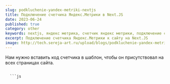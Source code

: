 ```yaml
---
slug: podkluchenie-yandex-metriki-nextjs
title: Подключение счетчика Яндекс.Метрики в Next.JS
date: 2023-06-24
published: true
category: other
keywords: nextjs, яндекс метрика, счетчик яндекс метрики, подключение счетчика яндекс метрики
excerpt: Подключение счетчика Яндекс.Метрики к сайту на Next.JS
image: http://tech.sereja-art.ru/upload/blogs/podkluchenie-yandex-metriki-nextjs/podkluchenie-yandex-metriki-nextjs-preview.jpg
---
```



Нам нужно вставить код счетчика в шаблон, чтобы он присутствовал на всех страницах сайта.

<CodeTitle title='Код счетчика Яндекс Метрики для NextJS' lang='js' />
<code>
  ```js
        <Script id="metrika-counter" strategy="afterInteractive">
        {`(function(m,e,t,r,i,k,a){m[i]=m[i]||function(){(m[i].a=m[i].a||[]).push(arguments)};
          m[i].l=1*new Date();
          for (var j = 0; j < document.scripts.length; j++) {if (document.scripts[j].src === r) { return; }}
          k=e.createElement(t),a=e.getElementsByTagName(t)[0],k.async=1,k.src=r,a.parentNode.insertBefore(k,a)})
          (window, document, "script", "https://mc.yandex.ru/metrika/tag.js", "ym");

          ym(XXXXXXXX, "init", {
                defer: true,
                clickmap:true,
                trackLinks:true,
                accurateTrackBounce:true,
                webvisor:true
          });`
        }
      </Script>
```
</code>

Вместо XXXXXXXX вставляете свой id счетчика.

## Используя Pages Router

В случае с использованием Pages Router, я вставляю счетчик яндекс метрики в <code>\_document.tsx</code>.

{/* <Figcaption
  src="http://tech.sereja-art.ru/upload/blogs/podkluchenie-yandex-metriki-nextjs/podkluchenie-yandex-metriki-nextjs-2.png"
  alt="код счетчика яндекс метрики pages router NextJS"
/> */}

<CodeTitle title='src\pages\_document.tsx' lang='js' />
<code>
  ```js
    import {Html, Head, Main, NextScript} from 'next/document'
import Script from 'next/script';

export default function Document() {
  return (
    <Html lang="ru">
      <Head/>
      <body>
      <Main/>
      <NextScript/>
      <Script id="metrika-counter" strategy="afterInteractive">
        {`(function(m,e,t,r,i,k,a){m[i]=m[i]||function(){(m[i].a=m[i].a||[]).push(arguments)};
          m[i].l=1*new Date();
          for (var j = 0; j < document.scripts.length; j++) {if (document.scripts[j].src === r) { return; }}
          k=e.createElement(t),a=e.getElementsByTagName(t)[0],k.async=1,k.src=r,a.parentNode.insertBefore(k,a)})
          (window, document, "script", "https://mc.yandex.ru/metrika/tag.js", "ym");

          ym(XXXXXXXX, "init", {
                defer: true,
                clickmap:true,
                trackLinks:true,
                accurateTrackBounce:true,
                webvisor:true
          });`
        }
      </Script>
      </body>
    </Html>
  )
}

  ```
</code>


У меня один общий макет <code>```<Layout />```</code> для всего сайта, поэтому я создал Custom App и обернул его этим макетом.

<CodeTitle title='src\pages\_app.tsx' lang='js' />
<code>
  ```js {72, 74}
  import '@/styles/utils/normalize.css'
  import '@/styles/_variables.scss'
  import '@/styles/globals.scss'
  import type {AppProps} from 'next/app'
  import { Raleway, Roboto } from "next/font/google";
  import Layout from "@/components/Layout/Layout";
  import {DarkModeProvider} from "@/context/darkModeContext";
  import { IconContext } from 'react-icons';
  import { useEffect } from 'react';
  import { useRouter } from 'next/router';
  // @ts-ignore
  import NProgress from 'nprogress';
  import "nprogress/nprogress.css";
  import SEO from "@/components/SEO/SEO";

  const raleway = Raleway({
  style: ['normal'],
  subsets: ['cyrillic', 'latin'],
  fallback: ['open-sans', 'system-ui', 'arial']
  });
  const roboto = Roboto({
  weight: ['400', '500', '700'],
  style: ['normal', 'italic'],
  subsets: ['latin', 'cyrillic'],
  fallback: ['open-sans', 'system-ui', 'arial']
  });

  /_ Progressbar Configurations _/
  NProgress.configure({
  easing: "ease",
  speed: 500,
  showSpinner: false,
  });

  export default function App({Component, pageProps}: AppProps) {

  const router = useRouter();

  useEffect(() => {
  const start = () => NProgress.start();
  const end = () => NProgress.done();

      router.events.on("routeChangeStart", start);
      router.events.on("routeChangeComplete", end);
      router.events.on("routeChangeError", end);

      return () => {
        router.events.off("routeChangeStart", start);
        router.events.off("routeChangeComplete", end);
        router.events.off("routeChangeError", end);
      }

  }, [router.events])

  return (

  <>
  <style jsx global>{`
  html {
  font-family: ${roboto.style.fontFamily};
  }

                h1, h2, h3, h4, h5, h6 {
                  font-family: ${raleway.style.fontFamily};
                  margin-bottom: 0.5em;
                }
              `}</style>

        <DarkModeProvider>
          <IconContext.Provider value={{ color: 'var(--icons-color)' }}>
            <Layout>
              <Component {...pageProps} />
            </Layout>
          </ IconContext.Provider>
        </DarkModeProvider>
      </>

  )
  }

```
</code>

Подробнее про единый Layout и Custom App в документации: <a href="https://nextjs.org/docs/pages/building-your-application/routing/pages-and-layouts">https://nextjs.org/docs/pages/building-your-application/routing/pages-and-layouts</a>

<CodeTitle title='src\components\Layout\Layout.tsx' lang='js' />
<code>
  ```js {21}
  import { ReactNode, useEffect, useState } from 'react';
  import dynamic from 'next/dynamic';
  import Header from '@/components/Header/Header';
  import Footer from '../Footer/Footer';
  import ScrollProgressBar from '@/components/ScrollProgressBar/ScrollProgressBar';
  import { YandexMetrika } from '../YandexMetrika/YandexMetrika';
  import SEO from '../SEO/SEO';

  const Cursor = dynamic(() => import('../Cursor/Cursor'), { ssr: false });
  const ScrollTopButton = dynamic(() => import('../../components/ScrollTopButton/ScrollTopButton'), { ssr: false });

  type LayoutProps = {
  children?: ReactNode
  }

  export default function Layout({ children }: LayoutProps) {

  return (

  <>
    <SEO />
    <YandexMetrika />
    <Cursor />
    <Header />
    <main className="main-content-pt">{children}</main>
    <Footer />
    <ScrollTopButton />
    <ScrollProgressBar />
  </>
  ); }
```
</code>

В макет вставляю компонент <code>```<YandexMetrika />```</code>, который будет отправлять данные в метрику при изменении URL-адреса или параметров в нем.

<CodeTitle title='src\components\YandexMetrika\YandexMetrika.jsx' lang='js' />
<code>
  ```js
  'use client'

  import { useEffect } from 'react'
  import { usePathname, useSearchParams } from 'next/navigation'

  export function YandexMetrika() {
    const pathname = usePathname()
    const searchParams = useSearchParams()

  useEffect(() => {
  const url = `${pathname}?${searchParams}`
  ym(XXXXXXXX, 'hit', url);

  }, [pathname, searchParams])

  return null
  }
```
</code>

## Используя App Router

В случае с использованием App Router, вставляем счетчик яндекс метрики в файл <code>layout.tsx</code> перед закрывающим тегом <code>body</code>.

{/* <Figcaption
  src="http://tech.sereja-art.ru/upload/blogs/podkluchenie-yandex-metriki-nextjs/podkluchenie-yandex-metriki-nextjs-1.png"
  alt="код счетчика яндекс метрики app router NextJS"
/> */}

<CodeTitle title='app\layout.tsx' lang='js' />
<code>
  ```js {24-39}
  import { DarkModeProvider } from '@/context/darkModeContext';
  import './globals.css';
  import { Header } from '@/components/Header/Header';
  import { Suspense } from 'react';
  import Footer from '@/components/Footer/Footer';
  import NextTopLoader from 'nextjs-toploader';
  import YandexMetrika from '@/components/YandexMetrika/YandexMetrika';
  import Script from 'next/script';

  export const metadata = {
    title: 'Create Next App',
    description: 'Generated by create next app',
  };

  export default function RootLayout({
    children,
  }: {
    children: React.ReactNode;
  }) {
    return (
      <DarkModeProvider>
        <html lang="ru">
          <body>
            <Script id="metrika-counter" strategy="afterInteractive">
              {`(function(m,e,t,r,i,k,a){m[i]=m[i]||function(){(m[i].a=m[i].a||[]).push(arguments)};
                m[i].l=1*new Date();
                for (var j = 0; j < document.scripts.length; j++) {if (document.scripts[j].src === r) { return; }}
                k=e.createElement(t),a=e.getElementsByTagName(t)[0],k.async=1,k.src=r,a.parentNode.insertBefore(k,a)})
                (window, document, "script", "https://mc.yandex.ru/metrika/tag.js", "ym");

                ym(XXXXXXXX, "init", {
                      defer: true,
                      clickmap:true,
                      trackLinks:true,
                      accurateTrackBounce:true,
                      webvisor:true
                });`
              }
            </Script>
            <YandexMetrika />
            <NextTopLoader height={4} />
            <Header />
            <main>{children}</main>
            <Footer />
          </body>
        </html>
      </DarkModeProvider>
    );
  }
```
</code>

Туда же импортируем компонент, который будет отправлять данные в метрику при изменении URL-адреса или параметров в нем и добавляем в наш layout.

<CodeTitle title='components\YandexMetrika\YandexMetrika.jsx' lang='js' />
<code>
  ```js
      'use client'

        import { useEffect } from 'react'
        import { usePathname, useSearchParams } from 'next/navigation'

        export default function YandexMetrika() {
          const pathname = usePathname()
          const searchParams = useSearchParams()

          useEffect(() => {
            const url = `${pathname}?${searchParams}`
            ym(XXXXXXXX, 'hit', url);

          }, [pathname, searchParams])

          return null
        }

```
</code>
